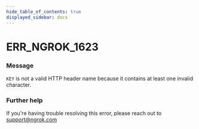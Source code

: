 ```yaml
---
hide_table_of_contents: true
displayed_sidebar: docs
---
```



# ERR_NGROK_1623

### Message

`KEY` is not a valid HTTP header name because it contains at least one invalid character.

<ErrorDetails error="err_ngrok_1623" />

### Further help

If you're having trouble resolving this error, please reach out to [support@ngrok.com](mailto:support@ngrok.com?subject=Help%20with%20ERR_NGROK_1623)

